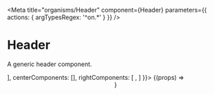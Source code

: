 

<Meta
  title="organisms/Header"
  component={Header}
  parameters={{ actions: { argTypesRegex: '^on.*' } }}
/>

# Header

A generic header component.

<Canvas>
  <Story
    name="Default"
    args={{
      leftComponents: [<HeaderButton icon="home" text="Home" />],
      centerComponents: [<Logo />],
      rightComponents: [
        <HeaderButton icon="help" text="Contact" />,
        <HeaderButton icon="present" text="Latest" />
      ]
    }}>
    {(props) => <Header {...props} />}
  </Story>
</Canvas>
